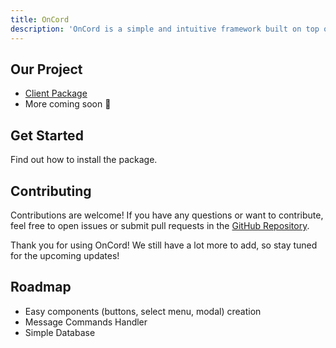 ```yaml
---
title: OnCord
description: 'OnCord is a simple and intuitive framework built on top of Discord.js, designed to simplify your Discord bot development.'
---
```


## Our Project
- [Client Package](https://github.com/igorwastaken/oncord/tree/main/packages/client)
- More coming soon 👀

## Get Started
<CardGroup cols={2}>
  <Card 
    title="Installation"
    icon="download"
    href="/installation">
      Find out how to install the package.
  </Card>
</CardGroup>

## Contributing

Contributions are welcome! If you have any questions or want to contribute, feel free to open issues or submit pull requests in the [GitHub Repository](https://github.com/igorwastaken/oncord).

Thank you for using OnCord! We still have a lot more to add, so stay tuned for the upcoming updates!

## Roadmap
- Easy components (buttons, select menu, modal) creation
- Message Commands Handler
- Simple Database

